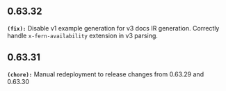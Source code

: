 ## 0.63.32
**`(fix):`** Disable v1 example generation for v3 docs IR generation.
Correctly handle `x-fern-availability` extension in v3 parsing.


## 0.63.31
**`(chore):`** Manual redeployment to release changes from 0.63.29 and 0.63.30


